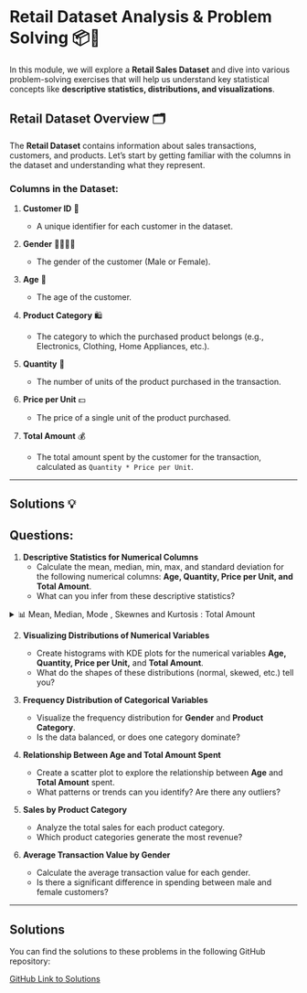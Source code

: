 # Retail Dataset Analysis & Problem Solving 📦🛒

In this module, we will explore a **Retail Sales Dataset** and dive into various problem-solving exercises that will help us understand key statistical concepts like **descriptive statistics, distributions, and visualizations**.

## Retail Dataset Overview 🗂

The **Retail Dataset** contains information about sales transactions, customers, and products. Let’s start by getting familiar with the columns in the dataset and understanding what they represent.

### Columns in the Dataset:

1. **Customer ID** 🔑
   - A unique identifier for each customer in the dataset.
  
2. **Gender** 👩‍🦰👨‍🦱
   - The gender of the customer (Male or Female).
  
3. **Age** 🎂
   - The age of the customer.
  
4. **Product Category** 🛍️
   - The category to which the purchased product belongs (e.g., Electronics, Clothing, Home Appliances, etc.).
  
5. **Quantity** 🛒
   - The number of units of the product purchased in the transaction.
  
6. **Price per Unit** 💵
   - The price of a single unit of the product purchased.
  
7. **Total Amount** 💰
   - The total amount spent by the customer for the transaction, calculated as `Quantity * Price per Unit`.

---

## Solutions 💡

## Questions:

1. **Descriptive Statistics for Numerical Columns**
   - Calculate the mean, median, min, max, and standard deviation for the following numerical columns: **Age, Quantity, Price per Unit, and Total Amount**.
   - What can you infer from these descriptive statistics?


<details>
  <summary>📊 Mean, Median, Mode , Skewnes and Kurtosis : Total Amount</summary>

  - **Mean**: 456.000
  - **Median**: 135.0
  - **Mode**:  50.0
  - **Skewness**: 1.376128
  - **Kurtosis**:  0.815031

</details>


2. **Visualizing Distributions of Numerical Variables**
   - Create histograms with KDE plots for the numerical variables **Age, Quantity, Price per Unit,** and **Total Amount**.
   - What do the shapes of these distributions (normal, skewed, etc.) tell you?

3. **Frequency Distribution of Categorical Variables**
   - Visualize the frequency distribution for **Gender** and **Product Category**.
   - Is the data balanced, or does one category dominate?

4. **Relationship Between Age and Total Amount Spent**
   - Create a scatter plot to explore the relationship between **Age** and **Total Amount** spent.
   - What patterns or trends can you identify? Are there any outliers?

5. **Sales by Product Category**
   - Analyze the total sales for each product category.
   - Which product categories generate the most revenue?

6. **Average Transaction Value by Gender**
   - Calculate the average transaction value for each gender.
   - Is there a significant difference in spending between male and female customers?

---

## Solutions

You can find the solutions to these problems in the following GitHub repository:

[GitHub Link to Solutions](https://github.com/Data-Navigators/Statistical_Concept_Excercise/blob/main/exercise/exercise_1.ipynb)